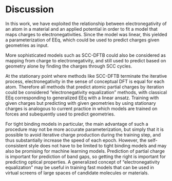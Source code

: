 # Discussion

In this work, we have exploited the relationship between electronegativity of an atom in a material and an applied potential in order to fit a model that maps charges to electronegativities.
Since the model was linear, this yielded a parameterization of EEq, which could be used to predict charges given geometries as input.

More sophisticated models such as SCC-DFTB could also be considered as mapping from charge to electronegativity, and still used to predict based on geometry alone by finding the charges through SCC cycles.

At the stationary point where methods like SCC-DFTB terminate the iterative process, electronegativity in the sense of conceptual DFT is equal for each atom.
Therefore all methods that predict atomic partial charges by iteration could be considered "electronegativity equalization" methods, with classical EEq corresponding to generalized EEq with a linear ansatz.
Training with given charges but predicting with given geometries by using stationary charges is analogous to current practice in which models are trained on forces and subequently used to predict geometries.

For tight binding models in particular, the main advantage of such a procedure may not be more accurate parameterization, but simply that it is possible to avoid iterative charge production during the training step, and thus substantially increase the speed of each epoch.
However, the self-consistent style does not have to be limited to tight binding models and may also be promising for machine learning models.
Prediction of partial charge is important for prediction of band gaps, so getting the right is important for predicting optical properties.
A generalized concept of "electronegativity equalization" may be useful in training fast models that can be used in virtual screens of large spaces of candidate molecules or materials.

